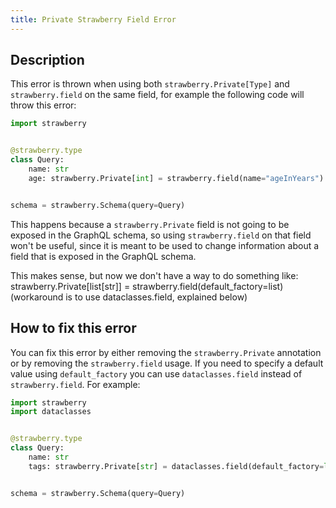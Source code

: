 ```yaml
---
title: Private Strawberry Field Error
---
```



## Description

This error is thrown when using both `strawberry.Private[Type]` and
`strawberry.field` on the same field, for example the following code will throw
this error:

```python
import strawberry


@strawberry.type
class Query:
    name: str
    age: strawberry.Private[int] = strawberry.field(name="ageInYears")


schema = strawberry.Schema(query=Query)
```

This happens because a `strawberry.Private` field is not going to be exposed in
the GraphQL schema, so using `strawberry.field` on that field won't be useful,
since it is meant to be used to change information about a field that is exposed
in the GraphQL schema.

<Note>
  This makes sense, but now we don't have a way to do something like:
  strawberry.Private[list[str]] = strawberry.field(default_factory=list)
  (workaround is to use dataclasses.field, explained below)
</Note>

## How to fix this error

You can fix this error by either removing the `strawberry.Private` annotation or
by removing the `strawberry.field` usage. If you need to specify a default value
using `default_factory` you can use `dataclasses.field` instead of
`strawberry.field`. For example:

```python
import strawberry
import dataclasses


@strawberry.type
class Query:
    name: str
    tags: strawberry.Private[str] = dataclasses.field(default_factory=list)


schema = strawberry.Schema(query=Query)
```
